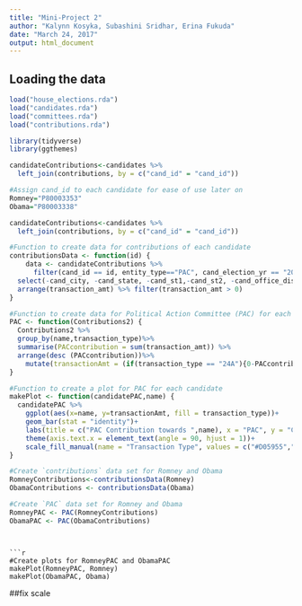 ```yaml
---
title: "Mini-Project 2"
author: "Kalynn Kosyka, Subashini Sridhar, Erina Fukuda"
date: "March 24, 2017"
output: html_document
---
```

## Loading the data
```r
load("house_elections.rda")
load("candidates.rda")
load("committees.rda")
load("contributions.rda")
```

```r
library(tidyverse)
library(ggthemes)
```

```r
candidateContributions<-candidates %>%
  left_join(contributions, by = c("cand_id" = "cand_id"))
```

```r
#Assign cand_id to each candidate for ease of use later on
Romney="P80003353"
Obama="P80003338"

candidateContributions<-candidates %>%
  left_join(contributions, by = c("cand_id" = "cand_id"))

#Function to create data for contributions of each candidate
contributionsData <- function(id) {
	data <- candidateContributions %>%
	  filter(cand_id == id, entity_type=="PAC", cand_election_yr == "2012")%>%
  select(-cand_city, -cand_state, -cand_st1,-cand_st2, -cand_office_district, -cand_status, -cand_zip, -amndt_ind, -image_num, -zip_code, -employer, -occupation, -file_num, -memo_cd, -memo_text, -sub_id) %>%
  arrange(transaction_amt) %>% filter(transaction_amt > 0)
}

#Function to create data for Political Action Committee (PAC) for each candidate
PAC <- function(Contributions2) {
  Contributions2 %>%
  group_by(name,transaction_type)%>%
  summarise(PACcontribution = sum(transaction_amt)) %>%
  arrange(desc (PACcontribution))%>%
    mutate(transactionAmt = (if(transaction_type == "24A"){0-PACcontribution} else{PACcontribution}))
}

#Function to create a plot for PAC for each candidate
makePlot <- function(candidatePAC,name) {
  candidatePAC %>%
    ggplot(aes(x=name, y=transactionAmt, fill = transaction_type))+
    geom_bar(stat = "identity")+  
    labs(title = c("PAC Contribution towards ",name), x = "PAC", y = "Contribution Amount ($)")+
    theme(axis.text.x = element_text(angle = 90, hjust = 1))+
    scale_fill_manual(name = "Transaction Type", values = c("#D05955","#3B4C5D",   "#66AD9B"))
}

#Create `contributions` data set for Romney and Obama
RomneyContributions<-contributionsData(Romney)
ObamaContributions <- contributionsData(Obama)

#Create `PAC` data set for Romney and Obama
RomneyPAC <- PAC(RomneyContributions)
ObamaPAC <- PAC(ObamaContributions)
```
```


```r
#Create plots for RomneyPAC and ObamaPAC
makePlot(RomneyPAC, Romney)
makePlot(ObamaPAC, Obama)
```


##fix scale
```r

```